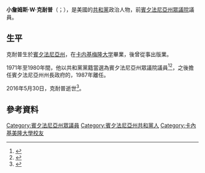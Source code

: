 {{多個問題|
{{Expand|time=2017-03-16T07:43:48+00:00}}
{{请求翻译|time=2017-03-16T07:43:48+00:00}}
}}
{{Infobox Officeholder
|name	          = 詹姆斯·克耐普
|image            = 
|native_name      = James Knepper
|native_name_lang = en
|caption        = 
|office         = {{le|賓夕法尼亞州勞動和工業部|Pennsylvania Department of Labor and Industry|賓夕法尼亞州勞動和工業部部長}}
|governor       = {{le|迪克·索恩堡|Dick Thornburgh}}
|term_start     = 1984年9月10日<ref name=SwearIn>{{cite web|title=James W. Knepper, Jr.|url=http://www.portal.state.pa.us/portal/server.pt?open=514&objID=552781&mode=2|work=Secretaries of Labor and Industry|publisher=The State of Pennsylvania|accessdate=December 21, 2011|archive-date=2016-03-04|archive-url=https://web.archive.org/web/20160304061252/http://www.portal.state.pa.us/portal/server.pt?open=514&objID=552781&mode=2|dead-url=no}}</ref>
|term_end       = 1987年1月20日
|predecessor    = [[巴里·H·斯特恩|巴里·斯特恩]]
|successor      = {{le|哈里斯·沃福德|Harris Wofford}}
|state_house1   = 宾夕法尼亚州
|district1      = {{le|賓夕法尼亞州眾議院第四十三選區|Pennsylvania House of Representatives, District 43|第四十三}}
|term_start1    = 1971年1月3日
|term_end1      = 1980年11月30日
|predecessor1   = {{le|喬治·豪登希爾德|George Haudenshield}}
|successor1     = {{le|丹尼爾·弗萊克|Daniel Fleck}}
|birth_date     = {{birth date|1932|5|12}}
|birth_place    = [[美国|美国]][[賓夕法尼亞州|賓夕法尼亞州]]{{le|柏芳特 (賓夕法尼亞州)|Bellefonte, Pennsylvania|柏芳特}}
|death_date     = {{death date and age |2016|5|30 |1932|5|12}}
|death_place    = 美国賓夕法尼亞州[[匹兹堡|匹兹堡]]
|party          = [[共和黨_(美國)|共和黨]]
|spouse         = 
|children       = 
|alma_mater     = [[卡内基梅隆大学|卡内基梅隆大学]]
|occupation     = 政治家、出版商
|signature      = 
|website        = 
}}

'''小詹姆斯·W·克耐普'''（{{lang-en|James W. Knepper, Jr.}}；{{bd|1932年|5月12日|2016年|5月30日}}），是美國的[[共和黨_(美國)|共和黨]]政治人物，前[[賓夕法尼亞州眾議院|賓夕法尼亞州眾議院]]議員。

==生平==
克耐普生於[[賓夕法尼亞州|賓夕法尼亞州]]{{le|柏芳特 (賓夕法尼亞州)|Bellefonte, Pennsylvania|柏芳特}}，在[[卡内基梅隆大学|卡内基梅隆大学]]畢業，後曾從事出版業。

1971年至1980年間，他以共和黨黨籍當選為賓夕法尼亞州眾議院{{le|賓夕法尼亞州眾議院第四十三選區|Pennsylvania House of Representatives, District 43|第四十三選區}}議員<ref>{{Cite web |url=http://www.google.com/search?tbs=bks:1&tbo=1&q=Frank+Pecora+born&btnG=Search+Books#sclient=psy&hl=en&tbo=1&tbs=bks:1&q=James+Knepper+born&aq=f&aqi=&aql=&oq=&gs_rfai=&pbx=1&fp=f35a45cc797b8b8 |title=存档副本 |access-date=2017-03-16 |archive-date=2016-04-08 |archive-url=https://web.archive.org/web/20160408145222/http://www.google.com/search?tbs=bks:1&tbo=1&q=Frank+Pecora+born&btnG=Search+Books#sclient=psy&hl=en&tbo=1&tbs=bks:1&q=James+Knepper+born&aq=f&aqi=&aql=&oq=&gs_rfai=&pbx=1&fp=f35a45cc797b8b8 |dead-url=no }}</ref><ref>{{cite web | last = Cox | first = Harold | title = House Members K | publisher = Wilkes University | work = {{le|威爾克斯大學選舉數據計劃|Wilkes University Election Statistics Project|Wilkes University Election Statistics Project}} | date =  | url = http://staffweb.wilkes.edu/harold.cox/legis/K.html | access-date = 2017-03-16 | archive-date = 2016-04-08 | archive-url = https://web.archive.org/web/20160408070312/http://staffweb.wilkes.edu/harold.cox/legis/K.html | dead-url = no }}</ref>，之後擔任賓夕法尼亞州州長{{le|迪克·索恩堡|Dick Thornburgh}}政府的{{le|賓夕法尼亞州勞動和工業部|Pennsylvania Department of Labor and Industry|勞動和工業部部長}}，1987年離任。

2016年5月30日，克耐普逝世<ref>{{Cite web |url=http://www.post-gazette.com/news/obituaries/2016/06/04/News-Obituary-James-W-Knepper-Businessman-turned-politician-had-lasting-impact-on-community/stories/201606030191 |title=James Knepper-obituary |access-date=2017-03-16 |archive-date=2017-01-22 |archive-url=https://web.archive.org/web/20170122174855/http://www.post-gazette.com/news/obituaries/2016/06/04/News-Obituary-James-W-Knepper-Businessman-turned-politician-had-lasting-impact-on-community/stories/201606030191 |dead-url=no }}</ref>。

==參考資料==
{{reflist}}

{{s-start}}
{{s-par|us-pa-hs}}
{{s-bef|before={{le|喬治·豪登希爾德|George Haudenshield}}}}
{{s-ttl|title={{le|賓夕法尼亞州眾議院第四十三選區|Pennsylvania House of Representatives, District 43}}<br>[[賓夕法尼亞州眾議院|眾議院議員]]|years=1971年－1980年}}
{{s-aft|after={{le|丹尼爾·弗萊克|Daniel Fleck}}}}
{{s-off}}
{{s-bef|before=[[巴里·H·斯特恩|巴里·斯特恩]]}}
{{s-ttl|title={{le|賓夕法尼亞州勞動和工業部|Pennsylvania Department of Labor and Industry|賓夕法尼亞州勞動和工業部部長}}|years=1984年－1987年}}
{{s-aft|after={{le|哈里斯·沃福德|Harris Wofford}}}}
{{s-end}}

{{Authority control}}
{{DEFAULTSORT:Knepper, James}}

[[Category:賓夕法尼亞州眾議員|Category:賓夕法尼亞州眾議員]]
[[Category:賓夕法尼亞州共和黨人|Category:賓夕法尼亞州共和黨人]]
[[Category:卡內基美隆大學校友|Category:卡內基美隆大學校友]]